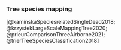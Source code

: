 
### Tree species mapping

[@kaminskaSpeciesrelatedSingleDead2018; @krzystekLargeScaleMappingTree2020; @prieurComparisonThreeAirborne2021; @trierTreeSpeciesClassification2018]
